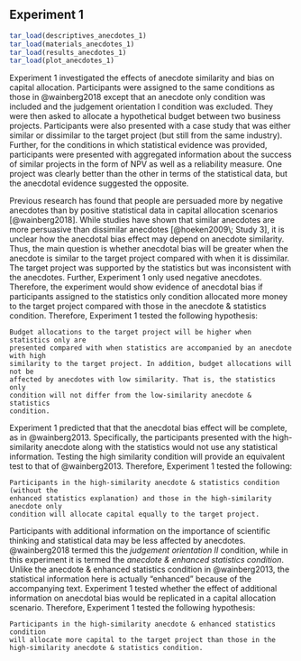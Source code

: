 ## Experiment 1 {#anecdotes-1}

```r
tar_load(descriptives_anecdotes_1)
tar_load(materials_anecdotes_1)
tar_load(results_anecdotes_1)
tar_load(plot_anecdotes_1)
```

Experiment 1 investigated the effects of anecdote similarity and bias on
capital allocation. Participants were assigned to the same conditions as those
in @wainberg2018 except that an anecdote only condition was included and the
judgement orientation I condition was excluded. They were then asked to allocate
a hypothetical budget between two business projects. Participants were also
presented with a case study that was either similar or dissimilar to the target
project (but still from the same industry). Further, for the conditions in which
statistical evidence was provided, participants were presented with aggregated
information about the success of similar projects in the form of NPV as well as
a reliability measure. One project was clearly better than the other in terms of
the statistical data, but the anecdotal evidence suggested the opposite.

Previous research has found that people are persuaded more by negative anecdotes
than by positive statistical data in capital allocation scenarios
[@wainberg2018]. While studies have shown that similar anecdotes are more
persuasive than dissimilar anecdotes [@hoeken2009\; Study 3], it is unclear how
the anecdotal bias effect may depend on anecdote similarity. Thus, the main
question is whether anecdotal bias will be greater when the anecdote is similar
to the target project compared with when it is dissimilar. The target project
was supported by the statistics but was inconsistent with the anecdotes.
Further, Experiment 1 only used negative anecdotes. Therefore, the experiment
would show evidence of anecdotal bias if participants assigned to the statistics
only condition allocated more money to the target project compared with those in
the anecdote & statistics condition. Therefore, Experiment 1 tested the
following hypothesis:

```hypothesis
Budget allocations to the target project will be higher when statistics only are
presented compared with when statistics are accompanied by an anecdote with high
similarity to the target project. In addition, budget allocations will not be
affected by anecdotes with low similarity. That is, the statistics only
condition will not differ from the low-similarity anecdote & statistics
condition.
```

Experiment 1 predicted that that the anecdotal bias effect will be complete, as
in @wainberg2013. Specifically, the participants presented with the
high-similarity anecdote along with the statistics would not use any statistical
information. Testing the high similarity condition will provide an equivalent
test to that of @wainberg2013. Therefore, Experiment 1 tested the following:

```hypothesis
Participants in the high-similarity anecdote & statistics condition (without the
enhanced statistics explanation) and those in the high-similarity anecdote only
condition will allocate capital equally to the target project.
```

Participants with additional information on the importance of scientific
thinking and statistical data may be less affected by anecdotes. @wainberg2018
termed this the *judgement orientation II* condition, while in this experiment
it is termed the *anecdote & enhanced statistics condition*. Unlike the anecdote
& enhanced statistics condition in @wainberg2013, the statistical information
here is actually "enhanced" because of the accompanying text. Experiment 1
tested whether the effect of additional information on anecdotal bias would be
replicated in a capital allocation scenario. Therefore, Experiment 1 tested the
following hypothesis:

```hypothesis
Participants in the high-similarity anecdote & enhanced statistics condition
will allocate more capital to the target project than those in the
high-similarity anecdote & statistics condition.
```


